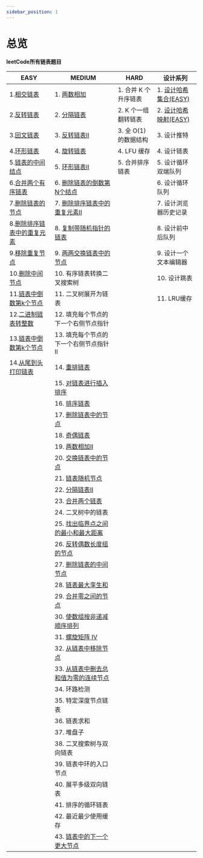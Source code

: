 ```yaml
---
sidebar_position: 1
---
```


# 总览



**leetCode所有链表题目**


| EASY | MEDIUM   | HARD | 设计系列 |
| ----- | --------- | ----------- | ------- |
| 1.[相交链表](/docs/algo-linkList/leetCode/intersectionLinkList/index.mdx)                 | 1. [两数相加](/docs/algo-linkList/leetCode/addTwoNumber/index.mdx)                            |   1. 合并 K 个升序链表         | 1. [设计哈希集合(EASY)](/docs/algo-linkList/leetCode/designHashSet)     |
| 2.[反转链表](/docs/algo-linkList/leetCode/reverseLinkList/index.mdx)                      | 2. [分隔链表](/docs/algo-linkList/leetCode/partitionLinkList/index.mdx)                       |   2. K 个一组翻转链表       | 2. [设计哈希映射(EASY)](/docs/algo-linkList/leetCode/designHashMap)    |
| 3.[回文链表](/docs/algo-linkList/leetCode/palindromeLinkList/index.mdx)                   | 3. [反转链表II](/docs/algo-linkList/leetCode/reverseLinkListII/index.mdx)                     |   3. 全 O(1) 的数据结构        | 3. 设计推特        |
| 4.[环形链表](/docs/algo-linkList/leetCode/circleLinkList/index.mdx)                       | 4. [旋转链表](/docs/algo-linkList/leetCode/rotateLinkList/index.mdx)                            | 4. LFU 缓存                 | 4. 设计链表        |
| 5.[链表的中间结点](/docs/algo-linkList/leetCode/middleLinkList/index.mdx)                   | 5. [环形链表II](/docs/algo-linkList/leetCode/circleLinkList/index.mdx)                        |  5. 合并排序链表               | 5. 设计循环双端队列             |
| 6.[合并两个有序链表](/docs/algo-linkList/leetCode/mergeTwoLinkList/index.mdx)               | 6. [删除链表的倒数第N个结点](/docs/algo-linkList/leetCode/removeNthFromEnd/index.mdx)           |                             | 6. 设计循环队列              |
| 7.[删除链表的节点](/docs/algo-linkList/leetCode/deleteNodeLinkList/index.mdx)               | 7. [删除排序链表中的重复元素II](/docs/algo-linkList/leetCode/removeDuplicateSortedII/index.mdx) |                             | 7. 设计浏览器历史记录       |
| 8.[删除排序链表中的重复元素](/docs/algo-linkList/leetCode/removeDuplicateSorted/index.mdx)   | 8. [复制带随机指针的链表](/docs/algo-linkList/leetCode/copyRandomLinkList/index.mdx)             |                             | 8. 设计前中后队列       |
| 9.[移除重复节点](/docs/algo-linkList/leetCode/removeDuplicateUnSorted/index.mdx)            | 9. [两两交换链表中的节点](/docs/algo-linkList/leetCode/swapNodeInPair/index.mdx)                |                              | 9. 设计一个文本编辑器        |
| 10.[删除中间节点](/docs/algo-linkList/leetCode/deleteMiddleNode/index.mdx)                  |  10. 有序链表转换二叉搜索树                                                                        |                              | 10. 设计跳表       |
| 11.[链表中倒数第k个节点](/docs/algo-linkList/leetCode/kthNodeLinkList/index.mdx)              | 11. 二叉树展开为链表                                  |                                                                          |  11. LRU缓存                                                                                   |
| 12.[二进制链表转整数](/docs/algo-linkList/leetCode/getDecimalValue/index.mdx)                 | 12. 填充每个节点的下一个右侧节点指针      |     |         |
| 13.[链表中倒数第k个节点](/docs/algo-linkList/leetCode/kthNodeLinkList/index.mdx)              | 13. 填充每个节点的下一个右侧节点指针II    |     |         |
| 14.[从尾到头打印链表](/docs/algo-linkList/leetCode/reversePrintLinkList/index.mdx)            | 14. [重排链表](/docs/algo-linkList/leetCode/reorderLinkList/) | |
|                                                                                              | 15.  [对链表进行插入排序](/docs/algo-linkList/leetCode/insertSortLinkList/)   |   |
|                                                                                              | 16.  [排序链表](/docs/algo-linkList/leetCode/sortLinkList/)   |   |
|                                                                                              | 17.  [删除链表中的节点](/docs/algo-linkList/leetCode/deleteNodeLinkListII/)   |   |
|                                                                                              | 18.  [奇偶链表](/docs/algo-linkList/leetCode/oddEvenLinkList/)   |   |
|                                                                                              | 19.  [两数相加II](/docs/algo-linkList/leetCode/addTwoNumberII/)   |   |
|                                                                                              | 20.  [交换链表中的节点](/docs/algo-linkList/leetCode/swappingNodeLinkList/)   |   |
|                                                                                              | 21.  [链表随机节点](/docs/algo-linkList/leetCode/randomLinkList/)   |   |
|                                                                                              | 22.  [分隔链表II](/docs/algo-linkList/leetCode/partitionLInkListII/)   |   |
|                                                                                              | 23.  [合并两个链表](/docs/algo-linkList/leetCode/mergeBetweenLinkList/)   |   |
|                                                                                              | 24.  二叉树中的链表   |   |
|                                                                                              | 25.  [找出临界点之间的最小和最大距离](/docs/algo-linkList/leetCode/findMInMaxNode/)   |   |
|                                                                                              | 26.  [反转偶数长度组的节点](/docs/algo-linkList/leetCode/reverseEvenNode/)   |   |
|                                                                                              | 27.  [删除链表的中间节点](/docs/algo-linkList/leetCode/deleteMiddleNodeII/)   |   |
|                                                                                              | 28.  [链表最大孪生和](/docs/algo-linkList/leetCode/maximumTwinNode/)   |   |
|                                                                                              | 29.  [合并零之间的节点](/docs/algo-linkList/leetCode/mergeNodeZero/)   |   |
|                                                                                              | 30.  [使数组按非递减顺序排列](/docs/algo-linkList/leetCode/stepsToArrayDecreasing/)   |   |
|                                                                                              | 31.  [螺旋矩阵 IV](/docs/algo-linkList/leetCode/spiralMatrixIV/)   |   |
|                                                                                              | 32.  [从链表中移除节点](/docs/algo-linkList/leetCode/removeNodes/)   |   |
|                                                                                              | 33.  [从链表中删去总和值为零的连续节点](/docs/algo-linkList/leetCode/removeZeroSum/)   |   |
|                                                                                              | 34.  环路检测   |   |
|                                                                                              | 35.  特定深度节点链表   |   |
|                                                                                              | 36.  链表求和   |   |
|                                                                                              | 37.  堆盘子   |   |
|                                                                                              | 38.  二叉搜索树与双向链表   |   |
|                                                                                              | 39.  链表中环的入口节点   |   |
|                                                                                              | 40.  展平多级双向链表   |   |
|                                                                                              | 41.  排序的循环链表   |   |
|                                                                                              | 42.  最近最少使用缓存   |   |
|                                                                                              | 43.  [链表中的下一个更大节点](/docs/algo-linkList/leetCode/nextLargeNodes/)   |   |


